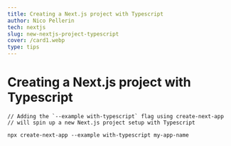 ```yaml
---
title: Creating a Next.js project with Typescript
author: Nico Pellerin
tech: nextjs
slug: new-nextjs-project-typescript
cover: /card1.webp
type: tips
---
```


<SEO title="Creating a Next.js project with Typescript" />

# Creating a Next.js project with Typescript

<Spacer margin="6rem 0 4rem 0" />

```
// Adding the `--example with-typescript` flag using create-next-app
// will spin up a new Next.js project setup with Typescript

npx create-next-app --example with-typescript my-app-name
```

